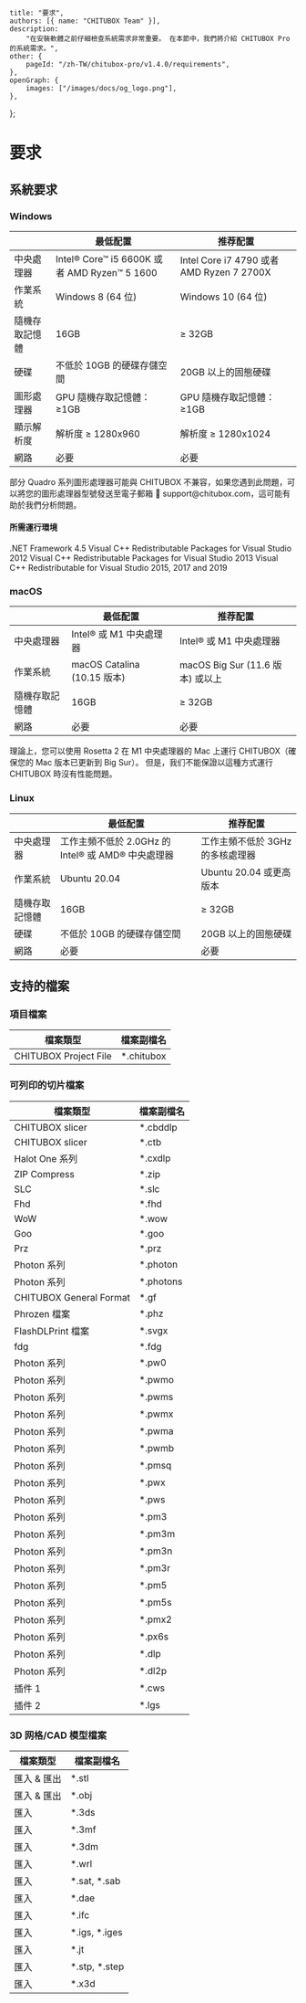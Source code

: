 	title: "要求",
	authors: [{ name: "CHITUBOX Team" }],
	description:
		"在安裝軟體之前仔細檢查系統需求非常重要。 在本節中，我們將介紹 CHITUBOX Pro 的系統需求。",
	other: {
		pageId: "/zh-TW/chitubox-pro/v1.4.0/requirements",
	},
	openGraph: {
		images: ["/images/docs/og_logo.png"],
	},
};

# 要求

## 系統要求

### Windows

|                | 最低配置                                     | 推荐配置                                  |
| -------------- | -------------------------------------------- | ----------------------------------------- |
| 中央處理器     | Intel® Core™ i5 6600K 或者 AMD Ryzen™ 5 1600 | Intel Core i7 4790 或者 AMD Ryzen 7 2700X |
| 作業系統       | Windows 8 (64 位)                            | Windows 10 (64 位)                        |
| 隨機存取記憶體 | 16GB                                         | ≥ 32GB                                    |
| 硬碟           | 不低於 10GB 的硬碟存儲空間                   | 20GB 以上的固態硬碟                       |
| 圖形處理器     | GPU 隨機存取記憶體：≥1GB                     | GPU 隨機存取記憶體：≥1GB                  |
| 顯示解析度     | 解析度 ≥ 1280x960                            | 解析度 ≥ 1280x1024                        |
| 網路           | 必要                                         | 必要                                      |

<Admonition type="warning" title="警告">
	部分 Quadro 系列圖形處理器可能與 CHITUBOX
	不兼容，如果您遇到此問題，可以將您的圖形處理器型號發送至電子郵箱 📧
	support@chitubox.com，這可能有助於我們分析問題。
</Admonition>

#### 所需運行環境

<SpanA href="https://www.microsoft.com/en-us/download/details.aspx?id=30653">
	.NET Framework 4.5
</SpanA>

<SpanA href="https://www.microsoft.com/en-us/download/details.aspx?id=30679">
	Visual C++ Redistributable Packages for Visual Studio 2012
</SpanA>

<SpanA href="https://www.microsoft.com/en-us/download/details.aspx?id=40784">
	Visual C++ Redistributable Packages for Visual Studio 2013
</SpanA>

<SpanA href="https://support.microsoft.com/en-us/topic/the-latest-supported-visual-c-downloads-2647da03-1eea-4433-9aff-95f26a218cc0">
	Visual C++ Redistributable for Visual Studio 2015, 2017 and 2019
</SpanA>

### macOS

|                | 最低配置                    | 推荐配置                         |
| -------------- | --------------------------- | -------------------------------- |
| 中央處理器     | Intel® 或 M1 中央處理器     | Intel® 或 M1 中央處理器          |
| 作業系統       | macOS Catalina (10.15 版本) | macOS Big Sur (11.6 版本) 或以上 |
| 隨機存取記憶體 | 16GB                        | ≥ 32GB                           |
| 網路           | 必要                        | 必要                             |

<Admonition type="note" title="注意">
	理論上，您可以使用 Rosetta 2 在 M1 中央處理器的 Mac 上運行
	CHITUBOX（確保您的 Mac 版本已更新到 Big Sur）。
	但是，我们不能保證以這種方式運行 CHITUBOX 時沒有性能問題。
</Admonition>

### Linux

|                | 最低配置                                           | 推荐配置                         |
| -------------- | -------------------------------------------------- | -------------------------------- |
| 中央處理器     | 工作主頻不低於 2.0GHz 的 Intel® 或 AMD® 中央處理器 | 工作主頻不低於 3GHz 的多核處理器 |
| 作業系統       | Ubuntu 20.04                                       | Ubuntu 20.04 或更高版本          |
| 隨機存取記憶體 | 16GB                                               | ≥ 32GB                           |
| 硬碟           | 不低於 10GB 的硬碟存儲空間                         | 20GB 以上的固態硬碟              |
| 網路           | 必要                                               | 必要                             |

## 支持的檔案

### 項目檔案

| 檔案類型              | 檔案副檔名  |
| --------------------- | ----------- |
| CHITUBOX Project File | \*.chitubox |

### 可列印的切片檔案

| 檔案類型                | 檔案副檔名 |
| ----------------------- | ---------- |
| CHITUBOX slicer         | \*.cbddlp  |
| CHITUBOX slicer         | \*.ctb     |
| Halot One 系列          | \*.cxdlp   |
| ZIP Compress            | \*.zip     |
| SLC                     | \*.slc     |
| Fhd                     | \*.fhd     |
| WoW                     | \*.wow     |
| Goo                     | \*.goo     |
| Prz                     | \*.prz     |
| Photon 系列             | \*.photon  |
| Photon 系列             | \*.photons |
| CHITUBOX General Format | \*.gf      |
| Phrozen 檔案            | \*.phz     |
| FlashDLPrint 檔案       | \*.svgx    |
| fdg                     | \*.fdg     |
| Photon 系列             | \*.pw0     |
| Photon 系列             | \*.pwmo    |
| Photon 系列             | \*.pwms    |
| Photon 系列             | \*.pwmx    |
| Photon 系列             | \*.pwma    |
| Photon 系列             | \*.pwmb    |
| Photon 系列             | \*.pmsq    |
| Photon 系列             | \*.pwx     |
| Photon 系列             | \*.pws     |
| Photon 系列             | \*.pm3     |
| Photon 系列             | \*.pm3m    |
| Photon 系列             | \*.pm3n    |
| Photon 系列             | \*.pm3r    |
| Photon 系列             | \*.pm5     |
| Photon 系列             | \*.pm5s    |
| Photon 系列             | \*.pmx2    |
| Photon 系列             | \*.px6s    |
| Photon 系列             | \*.dlp     |
| Photon 系列             | \*.dl2p    |
| 插件 1                  | \*.cws     |
| 插件 2                  | \*.lgs     |

### 3D 网格/CAD 模型檔案

| 檔案類型    | 檔案副檔名      |
| ----------- | --------------- |
| 匯入 & 匯出 | \*.stl          |
| 匯入 & 匯出 | \*.obj          |
| 匯入        | \*.3ds          |
| 匯入        | \*.3mf          |
| 匯入        | \*.3dm          |
| 匯入        | \*.wrl          |
| 匯入        | \*.sat, \*.sab  |
| 匯入        | \*.dae          |
| 匯入        | \*.ifc          |
| 匯入        | \*.igs, \*.iges |
| 匯入        | \*.jt           |
| 匯入        | \*.stp, \*.step |
| 匯入        | \*.x3d          |
